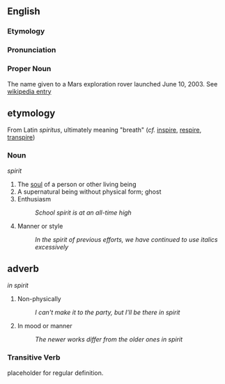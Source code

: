 ==English==
===Etymology===
===Pronunciation===
===Proper Noun===

The name given to a Mars exploration rover launched June 10, 2003.  See [[w:MER-A|wikipedia entry]]

== etymology ==
From Latin ''spiritus'', ultimately meaning "breath" (''cf.'' [[inspire]], [[respire]], [[transpire]])

===Noun===
''spirit''

# The [[soul]] of a person or other living being
# A supernatural being without physical form; ghost
# Enthusiasm
#: ''School spirit is at an all-time high''
# Manner or style
#: ''In the spirit of previous efforts, we have continued to use italics excessively''

== adverb ==

''in spirit''

# Non-physically
#: ''I can't make it to the party, but I'll be there in spirit''
# In mood or manner
#: ''The newer works differ from the older ones in spirit''

===Transitive Verb===

placeholder for regular definition.